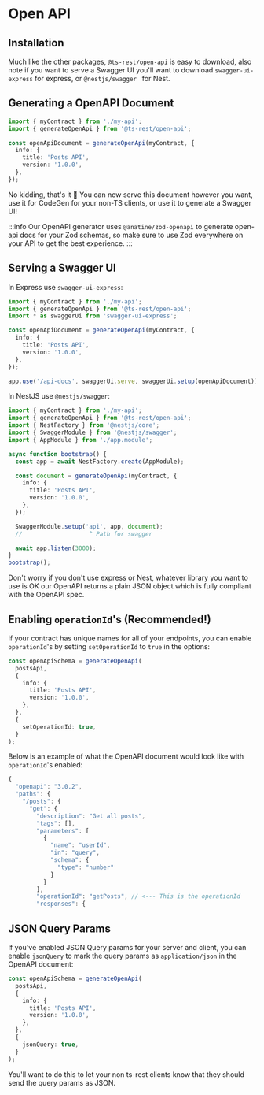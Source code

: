 
# Open API

## Installation

Much like the other packages, `@ts-rest/open-api` is easy to download, also note if you want to serve a Swagger UI you'll want to download `swagger-ui-express` for express, or `@nestjs/swagger ` for Nest.

<InstallTabs packageName="@ts-rest/open-api" />

## Generating a OpenAPI Document

```typescript
import { myContract } from './my-api';
import { generateOpenApi } from '@ts-rest/open-api';

const openApiDocument = generateOpenApi(myContract, {
  info: {
    title: 'Posts API',
    version: '1.0.0',
  },
});
```

No kidding, that's it 🥳 You can now serve this document however you want, use it for CodeGen for your non-TS clients, or use it to generate a Swagger UI!

:::info
Our OpenAPI generator uses `@anatine/zod-openapi` to generate open-api docs for your Zod schemas, so make sure to use Zod everywhere on your API to get the best experience.
:::

## Serving a Swagger UI

In Express use `swagger-ui-express`:

```typescript
import { myContract } from './my-api';
import { generateOpenApi } from '@ts-rest/open-api';
import * as swaggerUi from 'swagger-ui-express';

const openApiDocument = generateOpenApi(myContract, {
  info: {
    title: 'Posts API',
    version: '1.0.0',
  },
});

app.use('/api-docs', swaggerUi.serve, swaggerUi.setup(openApiDocument));
```

In NestJS use `@nestjs/swagger`:

```typescript
import { myContract } from './my-api';
import { generateOpenApi } from '@ts-rest/open-api';
import { NestFactory } from '@nestjs/core';
import { SwaggerModule } from '@nestjs/swagger';
import { AppModule } from './app.module';

async function bootstrap() {
  const app = await NestFactory.create(AppModule);

  const document = generateOpenApi(myContract, {
    info: {
      title: 'Posts API',
      version: '1.0.0',
    },
  });

  SwaggerModule.setup('api', app, document);
  //                   ^ Path for swagger

  await app.listen(3000);
}
bootstrap();
```

Don't worry if you don't use express or Nest, whatever library you want to use is OK our OpenAPI returns a plain JSON object which is fully compliant with the OpenAPI spec.

## Enabling `operationId`'s (Recommended!)

If your contract has unique names for all of your endpoints, you can enable `operationId`'s by setting `setOperationId` to `true` in the options:

```typescript
const openApiSchema = generateOpenApi(
  postsApi,
  {
    info: {
      title: 'Posts API',
      version: '1.0.0',
    },
  },
  {
    setOperationId: true,
  }
);
```

Below is an example of what the OpenAPI document would look like with `operationId`'s enabled:

```typescript
{
  "openapi": "3.0.2",
  "paths": {
    "/posts": {
      "get": {
        "description": "Get all posts",
        "tags": [],
        "parameters": [
          {
            "name": "userId",
            "in": "query",
            "schema": {
              "type": "number"
            }
          }
        ],
        "operationId": "getPosts", // <--- This is the operationId
        "responses": {
```

## JSON Query Params

If you've enabled JSON Query params for your server and client, you can enable `jsonQuery` to mark the query params as `application/json` in the OpenAPI document:

```typescript
const openApiSchema = generateOpenApi(
  postsApi,
  {
    info: {
      title: 'Posts API',
      version: '1.0.0',
    },
  },
  {
    jsonQuery: true,
  }
);
```

You'll want to do this to let your non ts-rest clients know that they should send the query params as JSON.

